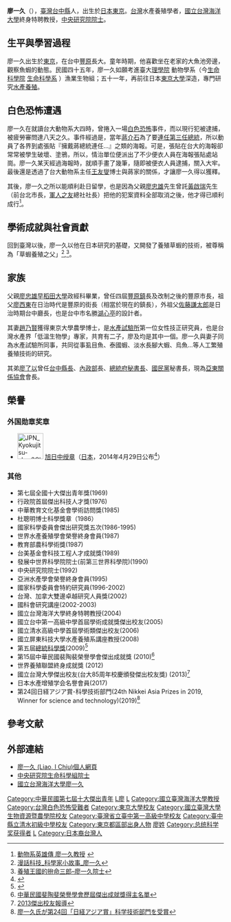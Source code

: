 {{multiple issues|
{{advert|time=2019-11-05T17:16:26+00:00}}
{{autobiography|time=2019-11-05T17:16:26+00:00}}
{{refimprove|time=2019-11-05T17:16:26+00:00}}
{{review|time=2019-11-05T17:16:26+00:00}}
}}
{{Infobox_Scientist
| name = 廖一久 
| image = 
| party =
| period = 
| birth_date = {{birth date and age|1936|11|4}}<br>{{EOJ}}[[東京府|東京府]][[東京市|東京市]]
| place of death = 
| nationality = {{ROC}}
| spouse = 
|work_institution = [[中央研究院|中央研究院]]、[[行政院農業委員會水產試驗所|水產試驗所]]、[[國立臺灣海洋大學|海洋大學]]、[[台灣大学|台灣大学]]、[[屏東科技大學|屏東科技大學]]
|alma_mater = [[國立清水高中|國立清水高中]]、[[國立台中第一高級中學|國立台中第一高級中學]]、[[臺灣大學|臺灣大學]]、[[東京大學|東京大學]]
|field =[[水產養殖|水產養殖]]、[[水族生態|水族生態]]、[[栽培漁業|栽培漁業]]、[[水產養殖管理|水產養殖管理]]、[[漁業科學|漁業科學]]
|known_for =[[草蝦養殖|草蝦養殖]]
}}

'''廖一久'''（{{bd|1936年|11月4日|catIdx=Liao廖}}），[[臺灣|臺灣]][[台中縣|台中縣]]人，出生於[[日本|日本]][[東京|東京]]。[[台灣|台灣]]水產養殖學者，[[國立台灣海洋大學|國立台灣海洋大學]]終身特聘教授，[[中央研究院院士|中央研究院院士]]。

==生平與學習過程==
廖一久出生於[[東京|東京]]，在台中[[豐原區|豐原]]長大。童年時期，他喜歡坐在老家的大魚池旁邊，觀察魚蝦的動態。民國四十五年，廖一久如願考進臺大[http://homepage.ntu.edu.tw/~cos/ 理學院] {{Wayback|url=http://homepage.ntu.edu.tw/~cos/ |date=20170807230916 }}動物學系（今[https://www.ntu.edu.tw/academics/academics_life.html 生命科學院] {{Wayback|url=https://www.ntu.edu.tw/academics/academics_life.html |date=20220319210234 }}[http://homepage.ntu.edu.tw/~deptlifesci/ 生命科學系] {{Wayback|url=http://homepage.ntu.edu.tw/~deptlifesci/ |date=20200722093950 }}）漁業生物組；五十一年，再前往日本[[東京大學|東京大學]]深造，專門研究[[水產養殖|水產養殖]]。

==白色恐怖遭遇==
廖一久在就讀台大動物系大四時，曾捲入一場[[白色恐怖|白色恐怖]]事件，而以現行犯被逮捕，被疲勞審問達八天之久。事件經過是，當年[[蔣介石|蔣介石]]為了要[[1960年中華民國總統選舉|連任第三任總統]]，所以動員了各界到處張貼『擁戴蔣總統連任...』之類的海報。可是，張貼在台大的海報卻常常被學生破壞、塗鴉，所以，情治單位便派出了不少便衣人員在海報張貼處站崗。廖一久某天經過海報時，就順手畫了幾筆，隨即被便衣人員逮捕，關入大牢。最後還是透過了台大動物系主任[[王友燮|王友燮]]博士與蔣家的關係，才讓廖一久得以獲釋。

其後，廖一久之所以能順利赴日留學，也是因為父親[[廖忠雄|廖忠雄]]先生曾託[[黃啟瑞|黃啟瑞]]先生（前台北市長，[[軍人之友|軍人之友]]總社社長）把他的犯案資料全部取消之後，他才得已順利成行<ref>[http://zoology.lifescience.ntu.edu.tw/dept/memory_liao.htm 動物系英雄傳 廖一久教授] {{webarchive|url=https://web.archive.org/web/20060108170958/http://zoology.lifescience.ntu.edu.tw/dept/memory_liao.htm |date=2006-01-08 }}</ref>。

==學術成就與社會貢獻==
回到臺灣以後，廖一久以他在日本研究的基礎，又開發了養殖草蝦的技術，被尊稱為「草蝦養殖之父」<ref>[https://www.most.gov.tw/folksonomy/detail?subSite=&l=ch&article_uid=4fa1a9a6-2d7e-45ec-a64f-09d39f1ea359&menu_id=0f93c865-211c-49ab-8ecc-b45320ab293f&content_type=P&view_mode=listView 漫話科技_科學家小故事_廖一久]</ref>,<ref>[https://scitechvista.nat.gov.tw/c/sKD8.htm 養殖王國的拚命三郎–廖一久院士]</ref>。

==家族==
父親[[廖忠雄|廖忠雄]][[早稻田大學|早稻田大學]]政經科畢業，曾任四屆[[豐原區|豐原鎮]]長及改制之後的豐原市長，祖父[[廖西東|廖西東]]在日治時代是豐原的街長（相當於現在的鎮長），外祖父[[佐藤謙太郎|佐藤謙太郎]]是日治時期台中廳長，也是台中市名勝[[臺中公園|湖心亭]]的設計者。

其妻[[趙乃賢|趙乃賢]]獲得東京大學農學博士，是[[水產試驗所|水產試驗所]]第一位女性技正研究員，也是台灣水產界「低溫生物學」專家，共育有二子，廖及均是其中一個。廖一久與妻子同為水產試驗所同事，共同從事虱目魚、泰國蝦、淡水長腳大蝦、烏魚…等人工繁殖養殖技術的研究。

其弟[[廖了以|廖了以]]曾任[[台中縣長|台中縣長]]、[[中華民國內政部|內政部]]長、[[總統府秘書長|總統府秘書長]]、[[中國國民黨|國民黨]]秘書長，現為[[亞東關係協會|亞東關係協會]]會長。

==榮譽==
===外国勋章奖章===
* [[File:JPN_Kyokujitsu-sho_3Class_BAR.svg|60px]] [[旭日章|旭日中绶章]]（[[日本|日本]]，2014年4月29日公布<ref>{{ja}}{{cite web |url=https://www.mofa.go.jp/mofaj/files/000036855.pdf |title=平成26年春の外国人叙勲受章者名簿 |publisher=[[内阁府|内阁府]] |date=2014-04-29 |accessdate=2022-05-05 |archive-date=2022-04-19 |archive-url=https://web.archive.org/web/20220419161104/http://www.mofa.go.jp/mofaj/files/000036855.pdf |dead-url=no }}</ref>）

===其他===
*第七屆全國十大傑出青年獎(1969)                                   
*行政院首屆傑出科技人才獎(1976)
*中華教育文化基金會學術訪問獎(1985)
*杜聰明博士科學獎章（1986）
*國家科學委員會傑出研究獎五次(1986-1995)
*世界水產養殖學會榮譽終身會員(1987)
*教育部農科學術獎(1987)
*台美基金會科技工程人才成就獎(1989)
*發展中世界科學院院士(前第三世界科學院)(1990)
*中央研究院院士(1992)
*亞洲水產學會榮譽終身會員(1995)
*國家科學委員會特約研究員(1996-2002)
*台灣、加拿大雙邊卓越研究人員獎(2002)
*國科會研究講座(2002-2003)
*國立台灣海洋大學終身特聘教授(2004)
*國立台中第一高級中學首屆學術成就獎傑出校友(2005)
*國立清水高級中學首屆學術類傑出校友(2006)
*國立屏東科技大學水產養殖系講座教授(2008)
*第五屆[[總統科學獎|總統科學獎]](2009)<ref>{{Cite web |url=https://web.most.gov.tw/SciencePrize/2019/4663635620.html |title=2009應用科學獎得獎者 |access-date=2021-02-19 |archive-date=2021-10-28 |archive-url=https://web.archive.org/web/20211028170331/https://web.most.gov.tw/SciencePrize/2019/4663635620.html }}</ref>
*第15屆中華民國裴陶裴榮譽學會傑出成就獎 (2010)<ref>[http://www.phitauphi.org.tw/form/honorlist_102.pdf 中華民國斐陶斐榮譽學會歷屆傑出成就獎得主名單]</ref>
*世界養殖聯盟終身成就獎 (2012)
*國立台灣大學傑出校友(台大85周年校慶頒發傑出校友獎) (2013)<ref>[http://www.alum.ntu.edu.tw/wordpress/wp-content/uploads/2014/03/e58fb0e5a4a7e6a0a1e58f8b91e69c9f-2013e58291e587bae6a0a1e58f8be5a0b1e5b08e.pdf 2013傑出校友報導]</ref>
*日本水產增殖学会名譽會員(2017)
*第24回日経アジア賞-科學技術部門(24th Nikkei Asia Prizes in 2019, Winner for science and technology)(2019)<ref>[https://www.roc-taiwan.org/jp_ja/post/65084.html 廖一久氏が第24回「日経アジア賞」科学技術部門を受賞]</ref>

== 參考文献 ==
{{reflist}}

==外部連結==
*[https://web.archive.org/web/20070515053630/http://zoology.lifescience.ntu.edu.tw/faculty/liao_ic.htm 廖一久 (Liao, I Chiu)個人網頁]
*[https://db1n.sinica.edu.tw/textdb/ioconas/02.php?func=22&_op=?ID:L041 中央研究院生命科學組院士]
*[http://www.icliao.ntou.edu.tw/ 國立台灣海洋大學廖一久] {{Wayback|url=http://www.icliao.ntou.edu.tw/ |date=20220418015953 }}

{{总统科学奖}}
{{中央研究院第十九届院士}}
{{中華民國第一屆至第十屆十大傑出青年}}
{{Authority control}}

[[Category:中華民國第七屆十大傑出青年|Category:中華民國第七屆十大傑出青年]]
[[Category:台灣農學家|L廖]]
[[Category:中央研究院生命科學組院士|L]]
[[Category:國立臺灣海洋大學教授|Category:國立臺灣海洋大學教授]]
[[Category:台灣白色恐怖受難者|Category:台灣白色恐怖受難者]]
[[Category:東京大學校友|Category:東京大學校友]]
[[Category:國立臺灣大學生物資源暨農學院校友|Category:國立臺灣大學生物資源暨農學院校友]]
[[Category:臺灣省立臺中第一高級中學校友|Category:臺灣省立臺中第一高級中學校友]]
[[Category:臺中縣立清水初級中學校友|Category:臺中縣立清水初級中學校友]]
[[Category:東京都區部出身人物|Category:東京都區部出身人物]]
[[Category:廖姓|廖姓]]
[[Category:总统科学奖获得者|Category:总统科学奖获得者]]
[[Category:旭日中綬章獲得者|L]]
[[Category:日本裔台灣人|Category:日本裔台灣人]]